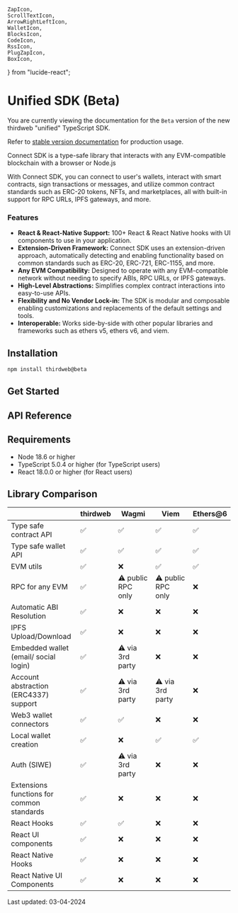 	ZapIcon,
	ScrollTextIcon,
	ArrowRightLeftIcon,
	WalletIcon,
	BlocksIcon,
	CodeIcon,
	RssIcon,
	PlugZapIcon,
	BoxIcon,
} from "lucide-react";

# Unified SDK (Beta)

<Callout title='Beta Release' variant='warning'>

You are currently viewing the documentation for the `Beta` version of the new thirdweb "unified" TypeScript SDK.

Refer to [stable version documentation](/typescript-sdks/) for production usage.

</Callout>

Connect SDK is a type-safe library that interacts with any EVM-compatible blockchain with a browser or Node.js

With Connect SDK, you can connect to user's wallets, interact with smart contracts, sign transactions or messages, and utilize common contract standards such as ERC-20 tokens, NFTs, and marketplaces, all with built-in support for RPC URLs, IPFS gateways, and more.

### Features

- **React & React-Native Support:** 100+ React & React Native hooks with UI components to use in your application.
- **Extension-Driven Framework:** Connect SDK uses an extension-driven approach, automatically detecting and enabling functionality based on common standards such as ERC-20, ERC-721, ERC-1155, and more.
- **Any EVM Compatibility:** Designed to operate with any EVM-compatible network without needing to specify ABIs, RPC URLs, or IPFS gateways.
- **High-Level Abstractions:** Simplifies complex contract interactions into easy-to-use APIs.
- **Flexibility and No Vendor Lock-in:** The SDK is modular and composable enabling customizations and replacements of the default settings and tools.
- **Interoperable:** Works side-by-side with other popular libraries and frameworks such as ethers v5, ethers v6, and viem. 

## Installation

```bash
npm install thirdweb@beta
```

## Get Started

<Stack>
<ArticleIconCard
	title="Client"
	icon={ZapIcon}
	href="/typescript/v5/client"
  description="Entry point to the thirdweb SDK. It is required for all other actions."
/>

<ArticleIconCard
	title="Chain"
	icon={RssIcon}
	href="/typescript/v5/chain"
	description="Connect to any EVM chain"
/>

<ArticleIconCard
	title="Contract"
	icon={ScrollTextIcon}
	href="/typescript/v5/contract"
	description="Smart contract interface for creating transactions and read contract state"
/>

<ArticleIconCard
	title="Transactions"
	icon={ArrowRightLeftIcon}
	href="/typescript/v5/transactions"
	description="Interact with smart contracts"
/>

<ArticleIconCard
	title="Wallets"
	icon={WalletIcon}
	href="/typescript/v5/wallets"
	description="Connect and Interact with wallets"
/>

<ArticleIconCard
	title="Extensions"
	icon={BlocksIcon}
	href="/typescript/v5/extensions"
	description="Pre-compiled transactions for common actions"
/>

<ArticleIconCard
	title="Adapters"
	icon={PlugZapIcon}
	href="/typescript/v5/adapters"
	description="Interoperability with popular libraries"
/>

<ArticleIconCard
	title="Storage"
	icon={BoxIcon}
	href="/typescript/v5/storage"
	description="IPFS download and upload"
/>

<ArticleIconCard
	title="React"
	icon={ReactIcon}
	href="/typescript/v5/react"
	description="React components and hooks"
/>

</Stack>

## API Reference

<Stack>

<ArticleIconCard
	title="Full SDK Reference"
	icon={CodeIcon}
	href="/references/typescript/v5"
/>

</Stack>

## Requirements

- Node 18.6 or higher
- TypeScript 5.0.4 or higher (for TypeScript users)
- React 18.0.0 or higher (for React users)

## Library Comparison

|                                           | thirdweb | Wagmi              | Viem               | Ethers@6 |
| ----------------------------------------- | -------- | ------------------ | ------------------ | -------- |
| Type safe contract API                    | ✅       | ✅                 | ✅                 | ✅       |
| Type safe wallet API                      | ✅       | ✅                 | ✅                 | ✅       |
| EVM utils                                 | ✅       | ❌                 | ✅                 | ✅       |
| RPC for any EVM                           | ✅       | ⚠️ public RPC only | ⚠️ public RPC only | ❌       |
| Automatic ABI Resolution                  | ✅       | ❌                 | ❌                 | ❌       |
| IPFS Upload/Download                      | ✅       | ❌                 | ❌                 | ❌       |
| Embedded wallet (email/ social login)     | ✅       | ⚠️ via 3rd party   | ❌                 | ❌       |
| Account abstraction (ERC4337) support     | ✅       | ⚠️ via 3rd party   | ⚠️ via 3rd party   | ❌       |
| Web3 wallet connectors                    | ✅       | ✅                 | ❌                 | ❌       |
| Local wallet creation                     | ✅       | ❌                 | ✅                 | ✅       |
| Auth (SIWE)                               | ✅       | ⚠️ via 3rd party   | ❌                 | ❌       |
| Extensions functions for common standards | ✅       | ❌                 | ❌                 | ❌       |
| React Hooks                               | ✅       | ✅                 | ❌                 | ❌       |
| React UI components                       | ✅       | ❌                 | ❌                 | ❌       |
| React Native Hooks                        | ✅       | ❌                 | ❌                 | ❌       |
| React Native UI Components                | ✅       | ❌                 | ❌                 | ❌       |

Last updated: 03-04-2024
